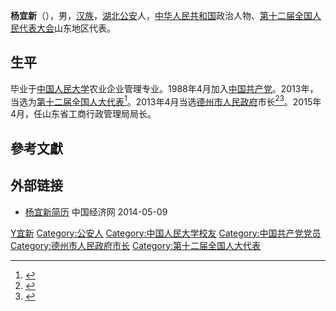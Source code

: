 '''杨宜新'''（{{bd|1964年||}}），男，[[汉族|汉族]]，[[湖北|湖北]][[公安|公安]]人，[[中华人民共和国|中华人民共和国]]政治人物、[[第十二届全国人民代表大会|第十二届全国人民代表大会]]山东地区代表。

== 生平 ==
毕业于[[中国人民大学|中国人民大学]]农业企业管理专业。1988年4月加入[[中国共产党|中国共产党]]。2013年，当选为[[第十二届全国人大代表|第十二届全国人大代表]]<ref>{{cite news|title=全国人大代表信息-杨宜新|url= http://210.82.31.1:8084/delegate/viewDelegate.action?dbid=121266|accessdate=2013-04-05|newspaper=全国人大网|archive-url=https://web.archive.org/web/20140714163809/http://www.npc.gov.cn/delegate/viewDelegate.action?dbid=121266|archive-date=2014-07-14|dead-url=yes}}</ref>。2013年4月当选[[德州市人民政府|德州市人民政府]]市长<ref>{{cite web|accessdate=2014-06-08|url=http://district.ce.cn/newarea/sddy/201304/16/t20130416_24295116.shtml|title=杨宜新当选德州市长|publisher=中国经济网|archive-date=2016-03-04|archive-url=https://web.archive.org/web/20160304204519/http://district.ce.cn/newarea/sddy/201304/16/t20130416_24295116.shtml|dead-url=no}}</ref><ref>{{cite web|accessdate=2014-07-16|url=http://district.ce.cn/newarea/roll/201402/25/t20140225_2371232.shtml|title=德州市政府工作报告 (2014年1月12日 杨宜新)|publisher=中国经济网|archive-date=2016-03-04|archive-url=https://web.archive.org/web/20160304202546/http://district.ce.cn/newarea/roll/201402/25/t20140225_2371232.shtml|dead-url=no}}</ref>。2015年4月，任山东省工商行政管理局局长。

== 參考文獻 ==
{{reflist}}

== 外部链接 ==
* [http://district.ce.cn/newarea/sddy/201304/16/t20130416_24295116.shtml 杨宜新简历] {{Wayback|url=http://district.ce.cn/newarea/sddy/201304/16/t20130416_24295116.shtml |date=20160304204519 }} 中国经济网 2014-05-09

{{Authority control}}
{{DEFAULTSORT:Yang}}
[[Category:杨姓|Y宜新]]
[[Category:公安人|Category:公安人]]
[[Category:中国人民大学校友|Category:中国人民大学校友]]
[[Category:中国共产党党员|Category:中国共产党党员]]
[[Category:德州市人民政府市长|Category:德州市人民政府市长]]
[[Category:第十二届全国人大代表|Category:第十二届全国人大代表]]

{{中国政治人物小作品}}